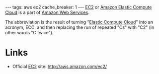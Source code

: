---
tags: aws ec2
cache_breaker: 1
---
[[EC2]] or [[Amazon Elastic Compute Cloud]] is a part of [[Amazon Web Services]].

The abbreviation is the result of turning "[[Elastic Compute Cloud]]" into an acronym, ECC, and then replacing the run of repeated "Cs" with "C2" (in other words "C twice").

= Links =

* Official [[EC2]] site: http://aws.amazon.com/ec2/

